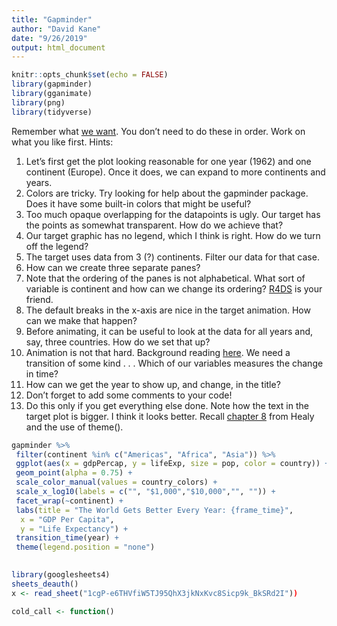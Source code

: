 ```yaml
---
title: "Gapminder"
author: "David Kane"
date: "9/26/2019"
output: html_document
---
```


```r
knitr::opts_chunk$set(echo = FALSE)
library(gapminder)
library(gganimate)
library(png)
library(tidyverse)

```

Remember what [we want](http://rpubs.com/dkane/gganimate). You don't need to do these in order. Work on what you like first. Hints:

1. Let's first get the plot looking reasonable for one year (1962) and one continent (Europe). Once it does, we can expand to more continents and years.
1. Colors are tricky. Try looking for help about the gapminder package. Does it have some built-in colors that might be useful?
1. Too much opaque overlapping for the datapoints is ugly. Our target has the points as somewhat transparent. How do we achieve that?  
1. Our target graphic has no legend, which I think is right. How do we turn off the legend?
1. The target uses data from 3 (?) continents. Filter our data for that case.
1. How can we create three separate panes?
1. Note that the ordering of the panes is not alphabetical. What sort of variable is continent and how can we change its ordering?  [R4DS](https://r4ds.had.co.nz/factors.html) is your friend.  
1. The default breaks in the x-axis are nice in the target animation. How can we make that happen?
1. Before animating, it can be useful to look at the data for all years and, say, three countries. How do we set that up?
1. Animation is not that hard. Background reading [here](https://www.datanovia.com/en/blog/gganimate-how-to-create-plots-with-beautiful-animation-in-r/). We need a transition of some kind . . . Which of our variables measures the change in time?  
1. How can we get the year to show up, and change, in the title?  
1. Don't forget to add some comments to your code!  
1. Do this only if you get everything else done. Note how the text in the target plot is bigger. I think it looks better. Recall [chapter 8](https://socviz.co/refineplots.html#refineplots) from Healy and the use of theme().


```r
gapminder %>% 
 filter(continent %in% c("Americas", "Africa", "Asia")) %>% 
 ggplot(aes(x = gdpPercap, y = lifeExp, size = pop, color = country)) + 
 geom_point(alpha = 0.75) +
 scale_color_manual(values = country_colors) +
 scale_x_log10(labels = c("", "$1,000","$10,000","", "")) +
 facet_wrap(~continent) + 
 labs(title = "The World Gets Better Every Year: {frame_time}",
  x = "GDP Per Capita",
  y = "Life Expectancy") +
 transition_time(year) +
 theme(legend.position = "none")
  
```

```r
library(googlesheets4)
sheets_deauth()
x <- read_sheet("1cgP-e6THVfiW5TJ95QhX3jkNxKvc8Sicp9k_BkSRd2I"))
```

```r
cold_call <- function()
```

